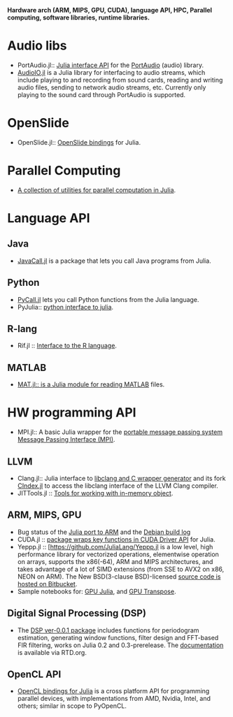 '''Hardware arch (ARM, MIPS, GPU, CUDA), language API, HPC, Parallel computing, software libraries, runtime libraries.'''

= Audio libs =
* PortAudio.jl:: [https://github.com/ssfrr/PortAudio.jl Julia interface API] for the [http://en.wikipedia.org/wiki/PortAudio PortAudio] (audio) library.
* [https://github.com/ssfrr/AudioIO.jl AudioIO.jl] is a Julia library for interfacing to audio streams, which include playing to and recording from sound cards, reading and writing audio files, sending to network audio streams, etc. Currently only playing to the sound card through PortAudio is supported.


= OpenSlide =
* OpenSlide.jl:: [https://github.com/ihnorton/OpenSlide.jl OpenSlide bindings] for Julia.


= Parallel Computing =
* [https://github.com/amitmurthy/PTools.jl A collection of utilities for parallel computation in Julia].


= Language API =
== Java ==
* [http://aviks.github.io/JavaCall.jl/ JavaCall.jl] is a package that lets you call Java programs from Julia. 


== Python ==
* [https://github.com/stevengj/PyCall.jl PyCall.jl] lets you call Python functions from the Julia language.
* PyJulia:: [https://github.com/jakebolewski/pyjulia python interface to julia].

== R-lang ==
* Rif.jl :: [https://github.com/lgautier/Rif.jl Interface to the R language].

== MATLAB ==
* [https://github.com/simonster/MAT.jl MAT.jl:: is a Julia module for reading MATLAB] files.



= HW programming API =

* MPI.jl:: A basic Julia wrapper for the [https://github.com/lcw/MPI.jl portable message passing system Message Passing Interface (MPI)].

== LLVM ==
* Clang.jl:: Julia interface to [https://github.com/ihnorton/Clang.jl libclang and C wrapper generator] and its fork [https://github.com/vtjnash/CIndex.jl CIndex.jl] to access the libclang interface of the LLVM Clang compiler.
* JITTools.jl :: [https://github.com/loladiro/JITTools.jl Tools for working with in-memory object]. 


== ARM, MIPS, GPU ==
* Bug status of the [https://github.com/JuliaLang/julia/issues/3134 Julia port to ARM] and the [https://buildd.debian.org/status/fetch.php?pkg=julia&arch=armhf&ver=0.1.2%2Bdfsg-3&stamp=1368675598 Debian build log]
* CUDA.jl :: [https://github.com/lindahua/CUDA.jl package wraps key functions in CUDA Driver API] for Julia.
* Yeppp.jl :: [https://github.com/JuliaLang/Yeppp.jl is a low level, high performance library for vectorized operations, elementwise operation on arrays, supports the x86(-64), ARM and MIPS architectures, and takes advantage of a lot of SIMD extensions (from SSE to AVX2 on x86, NEON on ARM). The New BSD(3-clause BSD)-licensed [https://bitbucket.org/MDukhan/yeppp source code is hosted on Bitbucket].
* Sample notebooks for: [http://nbviewer.ipython.org/7436359 GPU Julia], and [http://nbviewer.ipython.org/7436439 GPU Transpose].


== Digital Signal Processing (DSP) ==
* The [https://github.com/JuliaDSP/DSP.jl DSP ver-0.0.1 package] includes functions for periodogram estimation, generating window functions, filter design and FFT-based FIR filtering, works on Julia 0.2 and 0.3-prerelease. The [http://dspjl.readthedocs.org/en/latest/ documentation] is available via RTD.org.


== OpenCL API ==
* [https://github.com/jakebolewski/OpenCL.jl OpenCL bindings for Julia] is a cross platform API for programming parallel devices, with implementations from AMD, Nvidia, Intel, and others; similar in scope to PyOpenCL. 



